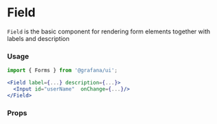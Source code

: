 
<Meta title="MDX|Field" component={Field} />

# Field

`Field` is the basic component for rendering form elements together with labels and description

### Usage

```jsx
import { Forms } from '@grafana/ui';

<Field label={...} description={...}>
  <Input id="userName"  onChange={...}/>
</Field>
```

### Props

<ArgsTypes of={Field} />
